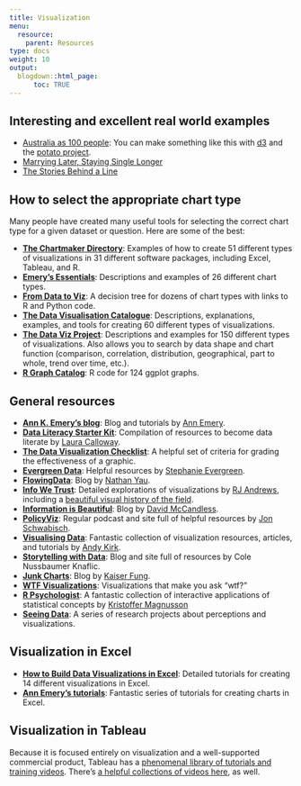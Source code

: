 ```yaml
---
title: Visualization
menu:
  resource:
    parent: Resources
type: docs
weight: 10
output:
  blogdown::html_page:
      toc: TRUE
---
```


## Interesting and excellent real world examples
- [Australia as 100 people](https://flowingdata.com/2017/06/28/australia-as-100-people/){target="_blank"}: You can make something like this with [d3](https://d3js.org/){target="_blank"} and the [potato project](https://github.com/civisanalytics/potato){target="_blank"}.
- [Marrying Later, Staying Single Longer](https://flowingdata.com/2017/07/17/marrying-age-over-the-past-century/){target="_blank"}
- [The Stories Behind a Line](http://www.storiesbehindaline.com/){target="_blank"}

## How to select the appropriate chart type

Many people have created many useful tools for selecting the correct chart type for a given dataset or question. Here are some of the best:

- [**The Chartmaker Directory**](http://chartmaker.visualisingdata.com/){target="_blank"}: Examples of how to create 51 different types of visualizations in 31 different software packages, including Excel, Tableau, and R.
- [**Emery's Essentials**](http://annkemery.com/essentials/){target="_blank"}: Descriptions and examples of 26 different chart types.
- [**From Data to Viz**](https://www.data-to-viz.com/){target="_blank"}: A decision tree for dozens of chart types with links to R and Python code.
- [**The Data Visualisation Catalogue**](http://www.datavizcatalogue.com/){target="_blank"}: Descriptions, explanations, examples, and tools for creating 60 different types of visualizations.
- [**The Data Viz Project**](http://datavizproject.com/){target="_blank"}: Descriptions and examples for 150 different types of visualizations. Also allows you to search by data shape and chart function (comparison, correlation, distribution, geographical, part to whole, trend over time, etc.).
- [**R Graph Catalog**](http://shinyapps.stat.ubc.ca/r-graph-catalog/){target="_blank"}: R code for 124 ggplot graphs.


## General resources

- [**Ann K. Emery's blog**](http://annkemery.com/blog/){target="_blank"}: Blog and tutorials by [Ann Emery](https://twitter.com/AnnKEmery){target="_blank"}.
- [**Data Literacy Starter Kit**](https://docs.google.com/document/d/1kKRadOiF0LruItsvGA40fSDZkAQfCqC_Ela0gBdo8A4/edit){target="_blank"}: Compilation of resources to become data literate by [Laura Calloway](http://lauracalloway.com/){target="_blank"}.
- [**The Data Visualization Checklist**](http://annkemery.com/checklist/){target="_blank"}: A helpful set of criteria for grading the effectiveness of a graphic.
- [**Evergreen Data**](http://stephanieevergreen.com/){target="_blank"}: Helpful resources by [Stephanie Evergreen](https://twitter.com/evergreendata).
- [**FlowingData**](https://flowingdata.com/){target="_blank"}: Blog by [Nathan Yau](https://twitter.com/flowingdata){target="_blank"}.
- [**Info We Trust**](http://infowetrust.com/){target="_blank"}: Detailed explorations of visualizations by [RJ Andrews](https://twitter.com/infowetrust){target="_blank"}, including a [beautiful visual history of the field](http://infowetrust.com/history/){target="_blank"}.
- [**Information is Beautiful**](http://www.informationisbeautiful.net/){target="_blank"}: Blog by [David McCandless](https://twitter.com/mccandelish){target="_blank"}.
- [**PolicyViz**](https://policyviz.com/): Regular podcast and site full of helpful resources by [Jon Schwabisch](https://twitter.com/jschwabish){target="_blank"}.
- [**Visualising Data**](http://www.visualisingdata.com/){target="_blank"}: Fantastic collection of visualization resources, articles, and tutorials by [Andy Kirk](https://twitter.com/visualisingdata){target="_blank"}.
- [**Storytelling with Data**](http://www.storytellingwithdata.com/): Blog and site full of resources by Cole Nussbaumer Knaflic.
- [**Junk Charts**](http://junkcharts.typepad.com/){target="_blank"}: Blog by [Kaiser Fung](https://twitter.com/junkcharts){target="_blank"}.
- [**WTF Visualizations**](http://viz.wtf/){target="_blank"}: Visualizations that make you ask "wtf?"
- [**R Psychologist**](https://rpsychologist.com/viz/){target="_blank"}: A fantastic collection of interactive applications of statistical concepts by [Kristoffer Magnusson](https://twitter.com/krstoffr){target="_blank"}
- [**Seeing Data**](http://seeingdata.org/){target="_blank"}: A series of research projects about perceptions and visualizations.


## Visualization in Excel

- [**How to Build Data Visualizations in Excel**](http://stephanieevergreen.com/how-to/){target="_blank"}: Detailed tutorials for creating 14 different visualizations in Excel.
- [**Ann Emery's tutorials**](http://annkemery.com/category/visualizing-data/tutorials/){target="_blank"}: Fantastic series of tutorials for creating charts in Excel.


## Visualization in Tableau

Because it is focused entirely on visualization and a well-supported commercial product, Tableau has a [phenomenal library of tutorials and training videos](https://www.tableau.com/learn/training){target="_blank"}. There's [a helpful collections of videos here](https://www.quora.com/What-are-some-good-video-tutorials-for-learning-Tableau){target="_blank"}, as well.
